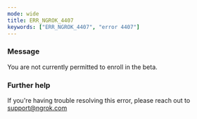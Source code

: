 ```yaml
---
mode: wide
title: ERR_NGROK_4407
keywords: ["ERR_NGROK_4407", "error 4407"]
---
```


### Message

You are not currently permitted to enroll in the beta.

### Further help

If you're having trouble resolving this error, please reach out to [support@ngrok.com](mailto:support@ngrok.com?subject=Help%20with%20ERR_NGROK_4407)

